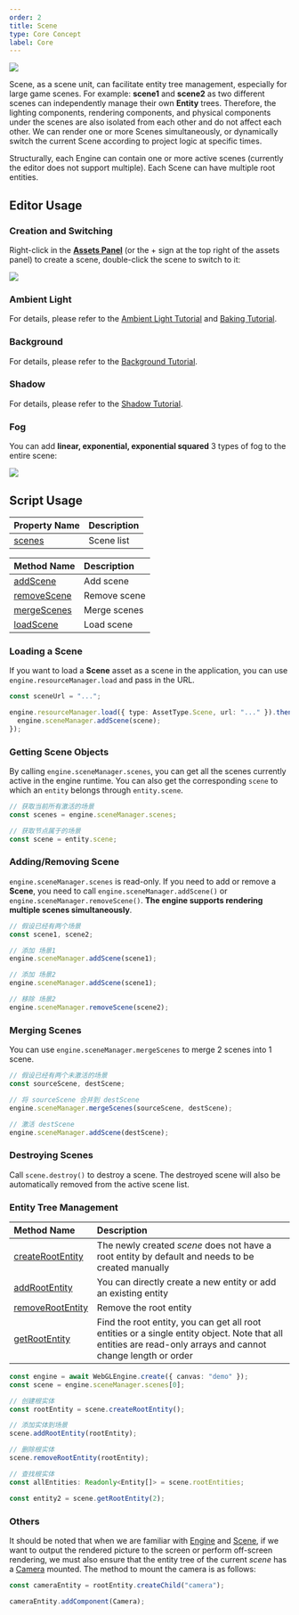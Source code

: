 ```yaml
---
order: 2
title: Scene
type: Core Concept
label: Core
---
```


<Image src="https://gw.alipayobjects.com/zos/OasisHub/cbcc9725-811d-4203-a65d-b4a430083db3/image-20250124154359477.png" />

Scene, as a scene unit, can facilitate entity tree management, especially for large game scenes. For example: **scene1** and **scene2** as two different scenes can independently manage their own **Entity** trees. Therefore, the lighting components, rendering components, and physical components under the scenes are also isolated from each other and do not affect each other. We can render one or more Scenes simultaneously, or dynamically switch the current Scene according to project logic at specific times.

Structurally, each Engine can contain one or more active scenes (currently the editor does not support multiple). Each Scene can have multiple root entities.

## Editor Usage

### Creation and Switching

Right-click in the **[Assets Panel](/en/docs/assets/interface)** (or the + sign at the top right of the assets panel) to create a scene, double-click the scene to switch to it:

<Image src="https://gw.alipayobjects.com/zos/OasisHub/eef870a7-2630-4f74-8c0e-478696a553b0/2024-03-19%25252018.04.02.gif" />

### Ambient Light

For details, please refer to the [Ambient Light Tutorial](/en/docs/graphics/light/ambient/) and [Baking Tutorial](/en/docs/graphics/light/bake/).

### Background

For details, please refer to the [Background Tutorial](/en/docs/graphics/background/background/).

### Shadow

For details, please refer to the [Shadow Tutorial](/en/docs/graphics/light/shadow/).

### Fog

You can add **linear, exponential, exponential squared** 3 types of fog to the entire scene:

<Image src="https://gw.alipayobjects.com/zos/OasisHub/224fbc16-e60c-47ca-845b-5f7c09563c83/2024-03-19%25252018.08.23.gif" />

## Script Usage

| Property Name                             | Description |
| :---------------------------------------- | :---------- |
| [scenes](/apis/core/#SceneManager-scenes) | Scene list  |

| Method Name                                         | Description  |
| :-------------------------------------------------- | :----------- |
| [addScene](/apis/core/#SceneManager-addScene)       | Add scene    |
| [removeScene](/apis/core/#SceneManager-removeScene) | Remove scene |
| [mergeScenes](/apis/core/#SceneManager-mergeScenes) | Merge scenes |
| [loadScene](/apis/core/#SceneManager-loadScene)     | Load scene   |

### Loading a Scene

If you want to load a **Scene** asset as a scene in the application, you can use `engine.resourceManager.load` and pass in the URL.

```typescript
const sceneUrl = "...";

engine.resourceManager.load({ type: AssetType.Scene, url: "..." }).then((scene) => {
  engine.sceneManager.addScene(scene);
});
```

### Getting Scene Objects

By calling `engine.sceneManager.scenes`, you can get all the scenes currently active in the engine runtime. You can also get the corresponding `scene` to which an `entity` belongs through `entity.scene`.

```typescript
// 获取当前所有激活的场景
const scenes = engine.sceneManager.scenes;

// 获取节点属于的场景
const scene = entity.scene;
```

### Adding/Removing Scene

`engine.sceneManager.scenes` is read-only. If you need to add or remove a **Scene**, you need to call `engine.sceneManager.addScene()` or `engine.sceneManager.removeScene()`. **The engine supports rendering multiple scenes simultaneously**.

```typescript
// 假设已经有两个场景
const scene1, scene2;

// 添加 场景1
engine.sceneManager.addScene(scene1);

// 添加 场景2
engine.sceneManager.addScene(scene1);

// 移除 场景2
engine.sceneManager.removeScene(scene2);
```

### Merging Scenes

You can use `engine.sceneManager.mergeScenes` to merge 2 scenes into 1 scene.

```typescript
// 假设已经有两个未激活的场景
const sourceScene, destScene;

// 将 sourceScene 合并到 destScene
engine.sceneManager.mergeScenes(sourceScene, destScene);

// 激活 destScene
engine.sceneManager.addScene(destScene);
```

### Destroying Scenes

Call `scene.destroy()` to destroy a scene. The destroyed scene will also be automatically removed from the active scene list.

### Entity Tree Management

| Method Name | Description |
| :-- | :-- |
| [createRootEntity](/apis/core/#Scene-createRootEntity) | The newly created _scene_ does not have a root entity by default and needs to be created manually |
| [addRootEntity](/apis/core/#Scene-addRootEntity) | You can directly create a new entity or add an existing entity |
| [removeRootEntity](/apis/core/#Scene-removeRootEntity) | Remove the root entity |
| [getRootEntity](/apis/core/#Scene-getRootEntity) | Find the root entity, you can get all root entities or a single entity object. Note that all entities are read-only arrays and cannot change length or order |

```typescript
const engine = await WebGLEngine.create({ canvas: "demo" });
const scene = engine.sceneManager.scenes[0];

// 创建根实体
const rootEntity = scene.createRootEntity();

// 添加实体到场景
scene.addRootEntity(rootEntity);

// 删除根实体
scene.removeRootEntity(rootEntity);

// 查找根实体
const allEntities: Readonly<Entity[]> = scene.rootEntities;

const entity2 = scene.getRootEntity(2);
```

### Others

It should be noted that when we are familiar with [Engine](/apis/core/#Engine) and [Scene](/apis/core/#Scene), if we want to output the rendered picture to the screen or perform off-screen rendering, we must also ensure that the entity tree of the current _scene_ has a [Camera](/apis/core/#Camera) mounted. The method to mount the camera is as follows:

```typescript
const cameraEntity = rootEntity.createChild("camera");

cameraEntity.addComponent(Camera);
```

```

```
